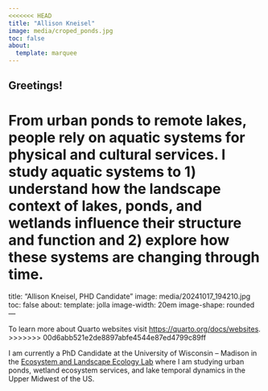```yaml
---
<<<<<<< HEAD
title: "Allison Kneisel"
image: media/croped_ponds.jpg
toc: false
about: 
  template: marquee
---
```


## Greetings!

From urban ponds to remote lakes, people rely on aquatic systems for physical and cultural services. I study aquatic systems to 1) understand how the landscape context of lakes, ponds, and wetlands influence their structure and function and 2) explore how these systems are changing through time. 
=======
title: "Allison Kneisel, PHD Candidate"
image: media/20241017_194210.jpg
toc: false
about: 
  template: jolla
  image-width: 20em
  image-shape: rounded
---

To learn more about Quarto websites visit <https://quarto.org/docs/websites>.
>>>>>>> 00d6abb521e2de8897abfe4544e87ed4799c89ff

I am currently a PhD Candidate at the University of Wisconsin – Madison in the [Ecosystem and Landscape Ecology Lab](turnerlab.bio.wisc.edu) where I am studying urban ponds, wetland ecosystem services, and lake temporal dynamics in the Upper Midwest of the US.
